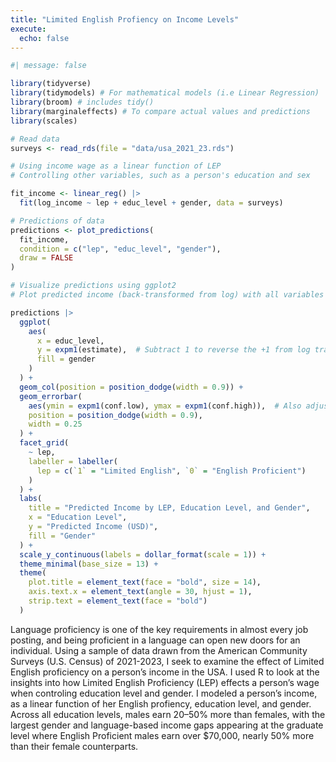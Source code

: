 ```yaml
---
title: "Limited English Profiency on Income Levels"
execute: 
  echo: false
---
```


```r
#| message: false

library(tidyverse)
library(tidymodels) # For mathematical models (i.e Linear Regression)
library(broom) # includes tidy()
library(marginaleffects) # To compare actual values and predictions
library(scales)
```

```r
# Read data
surveys <- read_rds(file = "data/usa_2021_23.rds")
```

```r
# Using income wage as a linear function of LEP
# Controlling other variables, such as a person's education and sex

fit_income <- linear_reg() |>
  fit(log_income ~ lep + educ_level + gender, data = surveys)
```

```r
# Predictions of data
predictions <- plot_predictions(
  fit_income,
  condition = c("lep", "educ_level", "gender"),
  draw = FALSE
)

# Visualize predictions using ggplot2
# Plot predicted income (back-transformed from log) with all variables

predictions |>
  ggplot(
    aes(
      x = educ_level,
      y = expm1(estimate),  # Subtract 1 to reverse the +1 from log transformation
      fill = gender
    )
  ) +
  geom_col(position = position_dodge(width = 0.9)) +
  geom_errorbar(
    aes(ymin = expm1(conf.low), ymax = expm1(conf.high)),  # Also adjust error bars
    position = position_dodge(width = 0.9),
    width = 0.25
  ) +
  facet_grid(
    ~ lep,
    labeller = labeller(
      lep = c(`1` = "Limited English", `0` = "English Proficient")
    )
  ) +
  labs(
    title = "Predicted Income by LEP, Education Level, and Gender",
    x = "Education Level",
    y = "Predicted Income (USD)",
    fill = "Gender"
  ) +
  scale_y_continuous(labels = dollar_format(scale = 1)) +
  theme_minimal(base_size = 13) +
  theme(
    plot.title = element_text(face = "bold", size = 14),
    axis.text.x = element_text(angle = 30, hjust = 1),
    strip.text = element_text(face = "bold")
  )
```

Language proficiency is one of the key requirements in almost every job posting, and being proficient in a language can open new doors for an individual. Using a sample of data drawn from the American Community Surveys (U.S. Census) of 2021-2023, I seek to examine the effect of Limited English proficiency on a person's income in the USA. I used R to look at the insights into how Limited English Proficiency (LEP) effects a person's wage when controling education level and gender. I modeled a person's income, as a linear function of her English profiency, education level, and gender. Across all education levels, males earn 20–50% more than females, with the largest gender and language-based income gaps appearing at the graduate level where English Proficient males earn over $70,000, nearly 50% more than their female counterparts.
